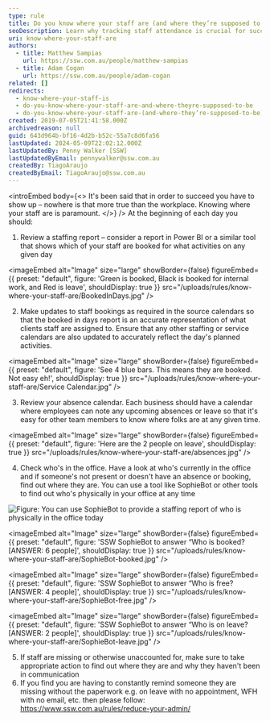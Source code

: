 ```yaml
---
type: rule
title: Do you know where your staff are (and where they’re supposed to be)?
seoDescription: Learn why tracking staff attendance is crucial for success in the workplace and how presence impacts overall performance and productivity.
uri: know-where-your-staff-are
authors:
  - title: Matthew Sampias
    url: https://ssw.com.au/people/matthew-sampias
  - title: Adam Cogan
    url: https://ssw.com.au/people/adam-cogan
related: []
redirects:
  - know-where-your-staff-is
  - do-you-know-where-your-staff-are-and-where-theyre-supposed-to-be
  - do-you-know-where-your-staff-are-(and-where-they’re-supposed-to-be)
created: 2019-07-05T21:41:58.000Z
archivedreason: null
guid: 643d964b-bf16-4d2b-b52c-55a7c8d6fa56
lastUpdated: 2024-05-09T22:02:12.000Z
lastUpdatedBy: Penny Walker [SSW]
lastUpdatedByEmail: pennywalker@ssw.com.au
createdBy: TiagoAraujo
createdByEmail: TiagoAraujo@ssw.com.au
---
```

<introEmbed
  body={<>
It's been said that in order to succeed you have to show up – nowhere is that more true than the workplace. Knowing where your staff are is paramount.
  </>}
/>
At the beginning of each day you should:

1. Review a staffing report – consider a report in Power BI or a similar tool that shows which of your staff are booked for what activities on any given day



<imageEmbed
  alt="Image"
  size="large"
  showBorder={false}
  figureEmbed={{
    preset: "default",
    figure: 'Green is booked, Black is booked for internal work, and Red is leave',
    shouldDisplay: true
  }}
  src="/uploads/rules/know-where-your-staff-are/BookedInDays.jpg"
/>

2. Make updates to staff bookings as required in the source calendars so that the booked in days report is an accurate representation of what clients staff are assigned to. Ensure that any other staffing or service calendars are also updated to accurately reflect the day's planned activities.



<imageEmbed
  alt="Image"
  size="large"
  showBorder={false}
  figureEmbed={{
    preset: "default",
    figure: 'See 4 blue bars. This means they are booked. Not easy eh!',
    shouldDisplay: true
  }}
  src="/uploads/rules/know-where-your-staff-are/Service Calendar.jpg"
/>

3. Review your absence calendar. Each business should have a calendar where employees can note any upcoming absences or leave so that it's easy for other team members to know where folks are at any given time.



<imageEmbed
  alt="Image"
  size="large"
  showBorder={false}
  figureEmbed={{
    preset: "default",
    figure: 'Here are the 2 people on leave',
    shouldDisplay: true
  }}
  src="/uploads/rules/know-where-your-staff-are/absences.jpg"
/>

4. Check who's in the office. Have a look at who's currently in the office and if someone's not present or doesn't have an absence or booking, find out where they are. You can use a tool like SophieBot or other tools to find out who's physically in your office at any time


![Figure: You can use
            SophieBot to provide a staffing report of who is physically in the office today](SophieBot.jpg)


<imageEmbed
  alt="Image"
  size="large"
  showBorder={false}
  figureEmbed={{
    preset: "default",
    figure: 'SSW SophieBot to answer “Who is booked? [ANSWER: 6 people]',
    shouldDisplay: true
  }}
  src="/uploads/rules/know-where-your-staff-are/SophieBot-booked.jpg"
/>


<imageEmbed
  alt="Image"
  size="large"
  showBorder={false}
  figureEmbed={{
    preset: "default",
    figure: 'SSW SophieBot to answer “Who is free? [ANSWER: 4 people]',
    shouldDisplay: true
  }}
  src="/uploads/rules/know-where-your-staff-are/SophieBot-free.jpg"
/>


<imageEmbed
  alt="Image"
  size="large"
  showBorder={false}
  figureEmbed={{
    preset: "default",
    figure: 'SSW SophieBot to answer “Who is on leave? [ANSWER: 2 people]',
    shouldDisplay: true
  }}
  src="/uploads/rules/know-where-your-staff-are/SophieBot-leave.jpg"
/>

5. If staff are missing or otherwise unaccounted for, make sure to take appropriate action to find out where they are and why they haven't been in communication
6. If you find you are having to constantly remind someone they are missing without the paperwork e.g. on leave with no appointment, WFH with no email, etc. then please follow: <https://www.ssw.com.au/rules/reduce-your-admin/>

